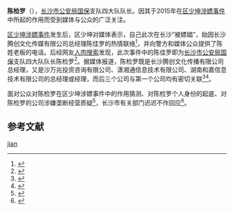{{orphan|time=2015-04-11T06:18:56+00:00}}
'''陈检罗'''（{{bd|？||||catIdx=C陈}}），[[长沙市|长沙市]][[公安局|公安局]][[國內安全保衛|国保]]支队四大队队长。因其于2015年在[[区少坤|区少坤]][[区少坤#涉嫌嫖娼事件|涉嫖事件]]中所起的作用而受到媒体与公众的广泛关注。

[[区少坤#涉嫌嫖娼事件|区少坤涉嫖事件]]发生后，区少坤对媒体表示，自己此次在长沙“被嫖娼”，始因长沙腾创文化传媒有限公司总经理陈佳罗的热情联络<ref name=bjnews>{{cite news|author=范春旭;韩雪枫;张维|title=区伯案请嫖陈老板失联 被拘前举报车辆系广州警车|url=http://www.bjnews.com.cn/inside/2015/04/03/358838.html|accessdate=2015-04-06|newspaper=[[新京报|新京报]]|date=2015-04-03|archive-date=2015-09-23|archive-url=https://web.archive.org/web/20150923191526/http://www.bjnews.com.cn/inside/2015/04/03/358838.html|dead-url=no}}</ref>，并向警方和媒体公众提供了陈姓老板的电话。后经网友[[人肉搜索|人肉搜索]]发现，此次事件中的陈佳罗即为[[长沙市|长沙市]][[公安局|公安局]][[國內安全保衛|国保]]支队四大队队长陈检罗<ref>{{cite news|author=杨眉|title=区伯：从照片看国保陈检罗就是“陈老板”|url=http://cn.rfi.fr/%E4%B8%AD%E5%9B%BD/20150406-%E5%8C%BA%E4%BC%AF%EF%BC%9A%E4%BB%8E%E7%85%A7%E7%89%87%E7%9C%8B%E5%9B%BD%E4%BF%9D%E9%99%88%E6%A3%80%E7%BD%97%E5%B0%B1%E6%98%AF%E2%80%9C%E9%99%88%E8%80%81%E6%9D%BF%E2%80%9D/|accessdate=2015-04-06|newspaper=法国国际广播电台|date=2015-04-06|archive-date=2015-04-10|archive-url=https://web.archive.org/web/20150410044756/http://cn.rfi.fr/%E4%B8%AD%E5%9B%BD/20150406-%E5%8C%BA%E4%BC%AF%EF%BC%9A%E4%BB%8E%E7%85%A7%E7%89%87%E7%9C%8B%E5%9B%BD%E4%BF%9D%E9%99%88%E6%A3%80%E7%BD%97%E5%B0%B1%E6%98%AF%E2%80%9C%E9%99%88%E8%80%81%E6%9D%BF%E2%80%9D/|dead-url=no}}</ref>。据媒体报道，陈检罗既是长沙腾创文化传播有限公司总经理，又是沙万兆投资咨询有限公司、潇湘通信息技术有限公司、湖南和嘉信息技术有限公司的总经理或经理，而后三个公司与第一个公司均有密切关联<ref>{{cite news|author=赵复多|title=“区伯嫖娼案”真相仍成谜 陈检罗“失联”已一周|url=http://china.caixin.com/2015-04-09/100798933.html|newspaper=财新网|date=2015-04-09|accessdate=2015-04-11|archive-date=2019-07-13|archive-url=https://web.archive.org/web/20190713211948/http://other.caixin.com/404/|dead-url=no}}</ref><ref>{{cite news|title=區伯案“陳老闆”確為陳檢羅 已經失踪一周|url=http://www.nanzao.com/tc/national/14ca22595a8ebec/qu-bo-an-chen-lao-ban-que-wei-chen-jian-luo-yi-jing-shi-zong-yi-zhou|accessdate=2015-04-11|newspaper=南華早報中文網|date=2015-04-10|archive-date=2015-04-11|archive-url=https://web.archive.org/web/20150411052821/http://www.nanzao.com/tc/national/14ca22595a8ebec/qu-bo-an-chen-lao-ban-que-wei-chen-jian-luo-yi-jing-shi-zong-yi-zhou|dead-url=no}}</ref>。

面对公众对陈检罗在区少坤涉嫖事件中的作用猜测、对陈检罗个人身份的起底、对陈检罗的公司涉嫌垄断经营质疑<ref>{{cite news|title=陈检罗有关新闻|url=https://chinadigitaltimes.net/chinese/tag/陈检罗/|newspaper=中国数字时代|accessdate=2020-09-21|archive-date=2020-08-20|archive-url=https://web.archive.org/web/20200820190357/https://chinadigitaltimes.net/chinese/tag/%e9%99%88%e6%a3%80%e7%bd%97/|dead-url=no}}</ref>，长沙市有关部门迟迟不作回应<ref>{{cite news|author=边慧;康梦;程倚云;甄浩鹏;牛倩倩|title=从陈检罗被“人肉”事件 看政府形象如何止损|url=http://news.hnr.cn/dj/201504/t20150410_1924329_4.html|accessdate=2015-04-11|newspaper=映象网|date=2015-04-10|archive-date=2015-04-11|archive-url=https://web.archive.org/web/20150411054231/http://news.hnr.cn/dj/201504/t20150410_1924329_4.html|dead-url=no}}</ref>。

== 参考文献 ==
{{reflist}}

[[Category:陈姓|jian]]